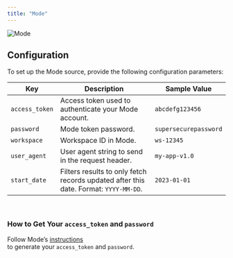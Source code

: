 ```yaml
---
title: "Mode"
---
```


![Mode](https://ta-relay-public-files-prod.s3.us-east-2.amazonaws.com/icp/product_images/163aa82596261bf2ce6b6d88e9b68a4f.png)

## Configuration

To set up the Mode source, provide the following configuration parameters:

| Key             | Description                                                                                     | Sample Value       |
| --------------- | ----------------------------------------------------------------------------------------------- | ------------------ |
| `access_token`  | Access token used to authenticate your Mode account.                                             | `abcdefg123456`     |
| `password`      | Mode token password.                                                                             | `supersecurepassword` |
| `workspace`     | Workspace ID in Mode.                                                                            | `ws-12345`          |
| `user_agent`    | User agent string to send in the request header.                                                  | `my-app-v1.0`       |
| `start_date`    | Filters results to only fetch records updated after this date. Format: `YYYY-MM-DD`.             | `2023-01-01`        |

<br/>

### How to Get Your `access_token` and `password`

Follow Mode’s [instructions](https://mode.com/developer/api-reference/authentication/)  
to generate your `access_token` and `password`.

<br/>

